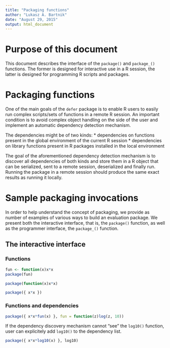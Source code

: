 ```yaml
---
title: "Packaging functions"
author: "Lukasz A. Bartnik"
date: "August 29, 2015"
output: html_document
---
```


# Purpose of this document

This document describes the interface of the `package()` and
`package_()` functions. The former is designed for interactive use in
a R session, the latter is designed for programming R scripts and
packages.


# Packaging functions

One of the main goals of the `defer` package is to enable R users to
easily run complex scripts/sets of functions in a remote R session.
An important condition is to avoid complex object handling on the
side of the user and implement an automatic dependency detection
mechanism.

The dependencies might be of two kinds:
* dependencies on functions present in the global environment of the 
  current R session
* dependencies on library functions present in R packages installed
  in the local environment

The goal of the aforementioned dependency detection mechanism is to
discover all dependencies of both kinds and store them in a R object
that can be serialized, sent to a remote session, deserialized and
finally run. Running the package in a remote session should produce
the same exact results as running it locally.


# Sample packaging invocations

In order to help understand the concept of packaging, we provide as
number of examples of various ways to build an evaluation package.
We present both the interactive interface, that is, the `package()`
function, as well as the programmer interface, the `package_()`
function.


## The interactive interface

### Functions

```r
fun <- function(x)x*x
package(fun)
```


```r
package(function(x)x*x)
```


```r
package({ x*x })
```


### Functions and dependencies

```r
package({ x*x*fun(x) }, fun = function(z)log(z, 10))
```

If the dependency discovery mechanism cannot "see" the `log10()` function,
user can explicitely add `log10()` to the dependency list.

```r
package({ x*x*log10(x) }, log10)
```


